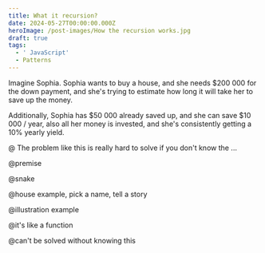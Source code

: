 ```yaml
---
title: What it recursion?
date: 2024-05-27T00:00:00.000Z
heroImage: /post-images/How the recursion works.jpg
draft: true
tags:
  - ' JavaScript'
  - Patterns
---
```


Imagine Sophia. Sophia wants to buy a house, and she needs $200 000 for the down payment, and she's trying to estimate how long it will take her to save up the money.

Additionally, Sophia has $50 000 already saved up, and she can save $10 000 / year, also all her money is invested, and she's consistently getting a 10% yearly yield.

@ The problem like this is really hard to solve if you don't know the ...

@premise

@snake

@house example, pick a name, tell a story

@illustration example

@it's like a function

@can't be solved without knowing this
